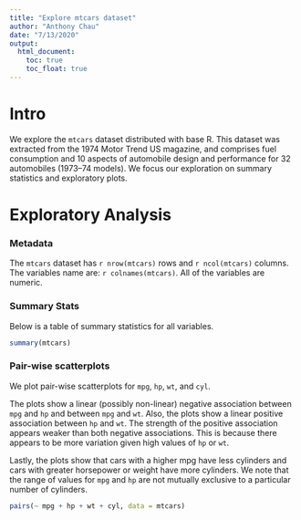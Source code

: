 ```yaml
---
title: "Explore mtcars dataset"
author: "Anthony Chau"
date: "7/13/2020"
output: 
  html_document:
    toc: true
    toc_float: true
---
```


# Intro

We explore the `mtcars` dataset distributed with base R. This dataset was extracted from the 1974 Motor Trend US magazine, and comprises fuel consumption and 10 aspects of automobile design and performance for 32 automobiles (1973–74 models). We focus our exploration on summary statistics and exploratory plots.

# Exploratory Analysis


### Metadata

The `mtcars` dataset has `r nrow(mtcars)` rows and `r ncol(mtcars)` columns. The variables name are: `r colnames(mtcars)`. All of the variables
are numeric. 

### Summary Stats

Below is a table of summary statistics for all variables. 

```r
summary(mtcars)
```


### Pair-wise scatterplots

We plot pair-wise scatterplots for `mpg`, `hp`, `wt`, and `cyl`.

The plots show a linear (possibly non-linear) negative association between `mpg` and `hp` and between `mpg` and `wt`. Also, the plots show a linear positive association between `hp` and `wt`. The strength of the positive association appears weaker than both negative associations. This is because there appears to be more variation given high values of `hp` or `wt`.

Lastly, the plots show that cars with a higher mpg have less cylinders and cars with greater horsepower or weight have more cylinders. We note that the range of values for `mpg` and `hp` are not mutually exclusive to a particular number of cylinders.


```r
pairs(~ mpg + hp + wt + cyl, data = mtcars)
```

